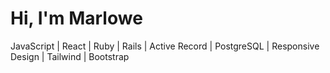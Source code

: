 # Hi, I'm Marlowe

JavaScript | React | Ruby | Rails | Active Record | PostgreSQL | Responsive Design | Tailwind | Bootstrap

